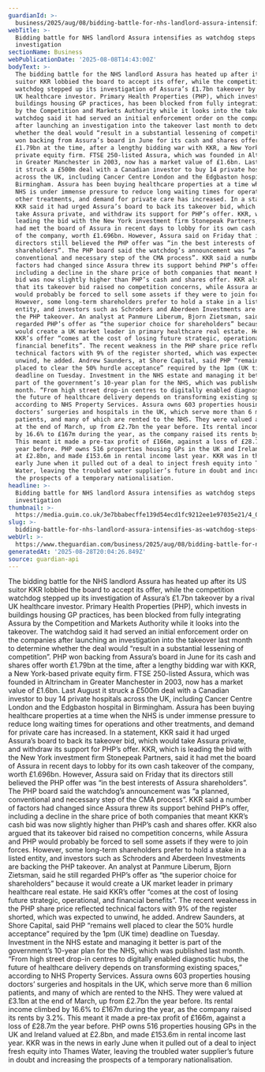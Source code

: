 ```yaml
---
guardianId: >-
  business/2025/aug/08/bidding-battle-for-nhs-landlord-assura-intensifies-as-watchdog-steps-up-investigation
webTitle: >-
  Bidding battle for NHS landlord Assura intensifies as watchdog steps up
  investigation
sectionName: Business
webPublicationDate: '2025-08-08T14:43:00Z'
bodyText: >-
  The bidding battle for the NHS landlord Assura has heated up after its US
  suitor KKR lobbied the board to accept its offer, while the competition
  watchdog stepped up its investigation of Assura’s £1.7bn takeover by a rival
  UK healthcare investor. Primary Health Properties (PHP), which invests in
  buildings housing GP practices, has been blocked from fully integrating Assura
  by the Competition and Markets Authority while it looks into the takeover. The
  watchdog said it had served an initial enforcement order on the companies
  after launching an investigation into the takeover last month to determine
  whether the deal would “result in a substantial lessening of competition”. PHP
  won backing from Assura’s board in June for its cash and shares offer worth
  £1.79bn at the time, after a lengthy bidding war with KKR, a New York-based
  private equity firm. FTSE 250-listed Assura, which was founded in Altrincham
  in Greater Manchester in 2003, now has a market value of £1.6bn. Last August
  it struck a £500m deal with a Canadian investor to buy 14 private hospitals
  across the UK, including Cancer Centre London and the Edgbaston hospital in
  Birmingham. Assura has been buying healthcare properties at a time when the
  NHS is under immense pressure to reduce long waiting times for operations and
  other treatments, and demand for private care has increased. In a statement,
  KKR said it had urged Assura’s board to back its takeover bid, which would
  take Assura private, and withdraw its support for PHP’s offer. KKR, which is
  leading the bid with the New York investment firm Stonepeak Partners, said it
  had met the board of Assura in recent days to lobby for its own cash takeover
  of the company, worth £1.696bn. However, Assura said on Friday that its
  directors still believed the PHP offer was “in the best interests of Assura
  shareholders”. The PHP board said the watchdog’s announcement was “a planned,
  conventional and necessary step of the CMA process”. KKR said a number of
  factors had changed since Assura threw its support behind PHP’s offer,
  including a decline in the share price of both companies that meant KKR’s cash
  bid was now slightly higher than PHP’s cash and shares offer. KKR also argued
  that its takeover bid raised no competition concerns, while Assura and PHP
  would probably be forced to sell some assets if they were to join forces.
  However, some long-term shareholders prefer to hold a stake in a listed
  entity, and investors such as Schroders and Aberdeen Investments are backing
  the PHP takeover. An analyst at Panmure Liberum, Bjorn Zietsman, said he still
  regarded PHP’s offer as “the superior choice for shareholders” because it
  would create a UK market leader in primary healthcare real estate. He said
  KKR’s offer “comes at the cost of losing future strategic, operational, and
  financial benefits”. The recent weakness in the PHP share price reflected
  technical factors with 9% of the register shorted, which was expected to
  unwind, he added. Andrew Saunders, at Shore Capital, said PHP “remains well
  placed to clear the 50% hurdle acceptance” required by the 1pm (UK time)
  deadline on Tuesday. Investment in the NHS estate and managing it better is
  part of the government’s 10-year plan for the NHS, which was published last
  month. “From high street drop-in centres to digitally enabled diagnostic hubs,
  the future of healthcare delivery depends on transforming existing spaces,”
  according to NHS Property Services. Assura owns 603 properties housing
  doctors’ surgeries and hospitals in the UK, which serve more than 6 million
  patients, and many of which are rented to the NHS. They were valued at £3.1bn
  at the end of March, up from £2.7bn the year before. Its rental income climbed
  by 16.6% to £167m during the year, as the company raised its rents by 3.2%.
  This meant it made a pre-tax profit of £166m, against a loss of £28.7m the
  year before. PHP owns 516 properties housing GPs in the UK and Ireland valued
  at £2.8bn, and made £153.6m in rental income last year. KKR was in the news in
  early June when it pulled out of a deal to inject fresh equity into Thames
  Water, leaving the troubled water supplier’s future in doubt and increasing
  the prospects of a temporary nationalisation.
headline: >-
  Bidding battle for NHS landlord Assura intensifies as watchdog steps up
  investigation
thumbnail: >-
  https://media.guim.co.uk/3e7bbabecffe139d54ecd1fc9212ee1e97035e21/4_0_4096_3277/500.jpg
slug: >-
  bidding-battle-for-nhs-landlord-assura-intensifies-as-watchdog-steps-up-investigation
webUrl: >-
  https://www.theguardian.com/business/2025/aug/08/bidding-battle-for-nhs-landlord-assura-intensifies-as-watchdog-steps-up-investigation
generatedAt: '2025-08-28T20:04:26.849Z'
source: guardian-api
---
```

The bidding battle for the NHS landlord Assura has heated up after its US suitor KKR lobbied the board to accept its offer, while the competition watchdog stepped up its investigation of Assura’s £1.7bn takeover by a rival UK healthcare investor. Primary Health Properties (PHP), which invests in buildings housing GP practices, has been blocked from fully integrating Assura by the Competition and Markets Authority while it looks into the takeover. The watchdog said it had served an initial enforcement order on the companies after launching an investigation into the takeover last month to determine whether the deal would “result in a substantial lessening of competition”. PHP won backing from Assura’s board in June for its cash and shares offer worth £1.79bn at the time, after a lengthy bidding war with KKR, a New York-based private equity firm. FTSE 250-listed Assura, which was founded in Altrincham in Greater Manchester in 2003, now has a market value of £1.6bn. Last August it struck a £500m deal with a Canadian investor to buy 14 private hospitals across the UK, including Cancer Centre London and the Edgbaston hospital in Birmingham. Assura has been buying healthcare properties at a time when the NHS is under immense pressure to reduce long waiting times for operations and other treatments, and demand for private care has increased. In a statement, KKR said it had urged Assura’s board to back its takeover bid, which would take Assura private, and withdraw its support for PHP’s offer. KKR, which is leading the bid with the New York investment firm Stonepeak Partners, said it had met the board of Assura in recent days to lobby for its own cash takeover of the company, worth £1.696bn. However, Assura said on Friday that its directors still believed the PHP offer was “in the best interests of Assura shareholders”. The PHP board said the watchdog’s announcement was “a planned, conventional and necessary step of the CMA process”. KKR said a number of factors had changed since Assura threw its support behind PHP’s offer, including a decline in the share price of both companies that meant KKR’s cash bid was now slightly higher than PHP’s cash and shares offer. KKR also argued that its takeover bid raised no competition concerns, while Assura and PHP would probably be forced to sell some assets if they were to join forces. However, some long-term shareholders prefer to hold a stake in a listed entity, and investors such as Schroders and Aberdeen Investments are backing the PHP takeover. An analyst at Panmure Liberum, Bjorn Zietsman, said he still regarded PHP’s offer as “the superior choice for shareholders” because it would create a UK market leader in primary healthcare real estate. He said KKR’s offer “comes at the cost of losing future strategic, operational, and financial benefits”. The recent weakness in the PHP share price reflected technical factors with 9% of the register shorted, which was expected to unwind, he added. Andrew Saunders, at Shore Capital, said PHP “remains well placed to clear the 50% hurdle acceptance” required by the 1pm (UK time) deadline on Tuesday. Investment in the NHS estate and managing it better is part of the government’s 10-year plan for the NHS, which was published last month. “From high street drop-in centres to digitally enabled diagnostic hubs, the future of healthcare delivery depends on transforming existing spaces,” according to NHS Property Services. Assura owns 603 properties housing doctors’ surgeries and hospitals in the UK, which serve more than 6 million patients, and many of which are rented to the NHS. They were valued at £3.1bn at the end of March, up from £2.7bn the year before. Its rental income climbed by 16.6% to £167m during the year, as the company raised its rents by 3.2%. This meant it made a pre-tax profit of £166m, against a loss of £28.7m the year before. PHP owns 516 properties housing GPs in the UK and Ireland valued at £2.8bn, and made £153.6m in rental income last year. KKR was in the news in early June when it pulled out of a deal to inject fresh equity into Thames Water, leaving the troubled water supplier’s future in doubt and increasing the prospects of a temporary nationalisation.
